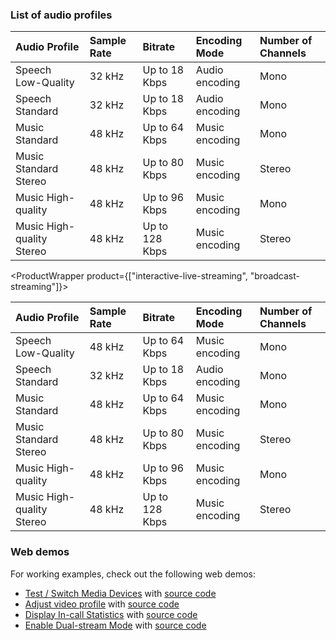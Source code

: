 

<PlatformWrapper platform="web">

### List of audio profiles

<ProductWrapper product="video-calling">

|Audio Profile |Sample Rate |Bitrate |Encoding Mode |Number of Channels|
|:---|:---|:---|:---|:---|
|Speech Low-Quality |32 kHz|Up to 18 Kbps |Audio encoding |Mono|
|Speech Standard |32 kHz|Up to 18 Kbps |Audio encoding |Mono|
|Music Standard|48 kHz|Up to 64 Kbps |Music encoding |Mono|
|Music Standard Stereo |48 kHz|Up to 80 Kbps |Music encoding |Stereo|
|Music High-quality |48 kHz|Up to 96 Kbps |Music encoding|Mono|
|Music High-quality Stereo |48 kHz|Up to 128 Kbps |Music encoding |Stereo|

</ProductWrapper>

<ProductWrapper product={["interactive-live-streaming", "broadcast-streaming"]}>
    
|Audio Profile |Sample Rate |Bitrate |Encoding Mode |Number of Channels|
|:---|:---|:---|:---|:---|
|Speech Low-Quality|48 kHz|Up to 64 Kbps |Music encoding |Mono|
|Speech Standard |32 kHz|Up to 18 Kbps |Audio encoding |Mono|
|Music Standard|48 kHz|Up to 64 Kbps |Music encoding |Mono|
|Music Standard Stereo |48 kHz|Up to 80 Kbps |Music encoding |Stereo|
|Music High-quality |48 kHz|Up to 96 Kbps |Music encoding|Mono|
|Music High-quality Stereo |48 kHz|Up to 128 Kbps |Music encoding |Stereo|

</ProductWrapper>

### Web demos

For working examples, check out the following web demos:

- [Test / Switch Media Devices](https://webdemo.agora.io/recordingDeviceControl/index.html) with [source code](https://github.com/AgoraIO/API-Examples-Web/tree/main/Demo/recordingDeviceControl)
- [Adjust video profile](https://webdemo.agora.io/adjustVideoProfile/index.html) with [source code](https://github.com/AgoraIO/API-Examples-Web/tree/main/Demo/adjustVideoProfile)
- [Display In-call Statistics](https://webdemo.agora.io/displayCallStats/index.html) with [source code](https://github.com/AgoraIO/API-Examples-Web/tree/main/Demo/displayCallStats)
- [Enable Dual-stream Mode](https://webdemo.agora.io/dualStream/index.html) with [source code](https://github.com/AgoraIO/API-Examples-Web/tree/main/Demo/dualStream)

</PlatformWrapper>
